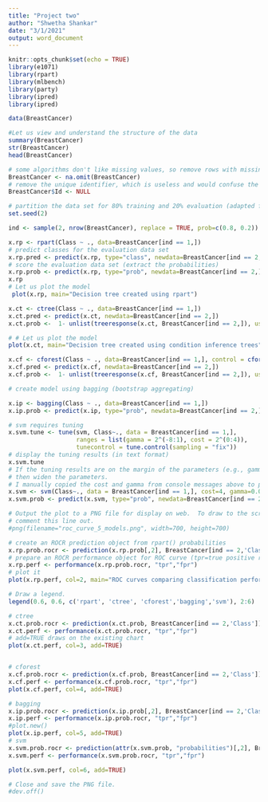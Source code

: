 ```yaml
---
title: "Project two"
author: "Shwetha Shankar"
date: "3/1/2021"
output: word_document
---
```


```r
knitr::opts_chunk$set(echo = TRUE)
library(e1071)
library(rpart)
library(mlbench)
library(party)
library(ipred)
library(ipred)
```



```r
data(BreastCancer)

#Let us view and understand the structure of the data
summary(BreastCancer)
str(BreastCancer)
head(BreastCancer)

# some algorithms don't like missing values, so remove rows with missing values
BreastCancer <- na.omit(BreastCancer) 
# remove the unique identifier, which is useless and would confuse the machine learning algorithms
BreastCancer$Id <- NULL 
```


```r
# partition the data set for 80% training and 20% evaluation (adapted from ?randomForest)
set.seed(2)

ind <- sample(2, nrow(BreastCancer), replace = TRUE, prob=c(0.8, 0.2))
```


```r
x.rp <- rpart(Class ~ ., data=BreastCancer[ind == 1,])
# predict classes for the evaluation data set
x.rp.pred <- predict(x.rp, type="class", newdata=BreastCancer[ind == 2,])
# score the evaluation data set (extract the probabilities)
x.rp.prob <- predict(x.rp, type="prob", newdata=BreastCancer[ind == 2,])
x.rp
# Let us plot the model
 plot(x.rp, main="Decision tree created using rpart")
```


```r
x.ct <- ctree(Class ~ ., data=BreastCancer[ind == 1,])
x.ct.pred <- predict(x.ct, newdata=BreastCancer[ind == 2,])
x.ct.prob <-  1- unlist(treeresponse(x.ct, BreastCancer[ind == 2,]), use.names=F)[seq(1,nrow(BreastCancer[ind == 2,])*2,2)]

# # Let us plot the model
plot(x.ct, main="Decision tree created using condition inference trees")
```

```r
x.cf <- cforest(Class ~ ., data=BreastCancer[ind == 1,], control = cforest_unbiased(mtry = ncol(BreastCancer)-2))
x.cf.pred <- predict(x.cf, newdata=BreastCancer[ind == 2,])
x.cf.prob <-  1- unlist(treeresponse(x.cf, BreastCancer[ind == 2,]), use.names=F)[seq(1,nrow(BreastCancer[ind == 2,])*2,2)]
```

```r
# create model using bagging (bootstrap aggregating)

x.ip <- bagging(Class ~ ., data=BreastCancer[ind == 1,])
x.ip.prob <- predict(x.ip, type="prob", newdata=BreastCancer[ind == 2,])
```

```r
# svm requires tuning
x.svm.tune <- tune(svm, Class~., data = BreastCancer[ind == 1,],
                   ranges = list(gamma = 2^(-8:1), cost = 2^(0:4)),
                   tunecontrol = tune.control(sampling = "fix"))
# display the tuning results (in text format)
x.svm.tune
# If the tuning results are on the margin of the parameters (e.g., gamma = 2^-8), 
# then widen the parameters.
# I manually copied the cost and gamma from console messages above to parameters below.
x.svm <- svm(Class~., data = BreastCancer[ind == 1,], cost=4, gamma=0.0625, probability = TRUE)
x.svm.prob <- predict(x.svm, type="prob", newdata=BreastCancer[ind == 2,], probability = TRUE)

```

```r
# Output the plot to a PNG file for display on web.  To draw to the screen, 
# comment this line out.
#png(filename="roc_curve_5_models.png", width=700, height=700)

# create an ROCR prediction object from rpart() probabilities
x.rp.prob.rocr <- prediction(x.rp.prob[,2], BreastCancer[ind == 2,'Class'])
# prepare an ROCR performance object for ROC curve (tpr=true positive rate, fpr=false positive rate)
x.rp.perf <- performance(x.rp.prob.rocr, "tpr","fpr")
# plot it
plot(x.rp.perf, col=2, main="ROC curves comparing classification performance of five machine learning models")

# Draw a legend.
legend(0.6, 0.6, c('rpart', 'ctree', 'cforest','bagging','svm'), 2:6)

# ctree
x.ct.prob.rocr <- prediction(x.ct.prob, BreastCancer[ind == 2,'Class'])
x.ct.perf <- performance(x.ct.prob.rocr, "tpr","fpr")
# add=TRUE draws on the existing chart 
plot(x.ct.perf, col=3, add=TRUE)


# cforest
x.cf.prob.rocr <- prediction(x.cf.prob, BreastCancer[ind == 2,'Class'])
x.cf.perf <- performance(x.cf.prob.rocr, "tpr","fpr")
plot(x.cf.perf, col=4, add=TRUE)

# bagging
x.ip.prob.rocr <- prediction(x.ip.prob[,2], BreastCancer[ind == 2,'Class'])
x.ip.perf <- performance(x.ip.prob.rocr, "tpr","fpr")
#plot.new()
plot(x.ip.perf, col=5, add=TRUE)
# svm
x.svm.prob.rocr <- prediction(attr(x.svm.prob, "probabilities")[,2], BreastCancer[ind == 2,'Class'])
x.svm.perf <- performance(x.svm.prob.rocr, "tpr","fpr")

plot(x.svm.perf, col=6, add=TRUE)

# Close and save the PNG file.
#dev.off()
```

